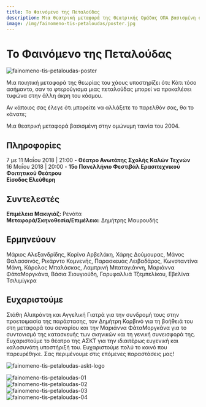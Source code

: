 ```yaml
---
title: Το Φαινόμενο της Πεταλούδας
description: Μια θεατρική μεταφορά της Θεατρικής Ομάδας ΟΠΑ βασισμένη στην ομώνυμη ταινία του 2004. Ένα έργο για τη θεωρία του χάους, τις επιλογές και την αλλαγή του παρελθόντος.
image: /img/fainomeno-tis-petaloudas/poster.jpg
---
```



# Το Φαινόμενο της Πεταλούδας
![fainomeno-tis-petaloudas-poster](/img/fainomeno-tis-petaloudas/poster.jpg)

Μια ποιητική μεταφορά της θεωρίας του χάους υποστηρίζει ότι: Κάτι τόσο ασήμαντο, σαν το φτερούγισμα μιας πεταλούδας μπορεί να προκαλέσει τυφώνα στην άλλη άκρη του κόσμου.

Αν κάποιος σας έλεγε ότι μπορείτε να αλλάξετε το παρελθόν σας, θα το κάνατε;

Μια θεατρική μεταφορά βασισμένη στην ομώνυμη ταινία του 2004.

## Πληροφορίες
7 με 11 Μαΐου 2018 | 21:00 - **Θέατρο Ανωτάτης Σχολής Καλών Τεχνών**  
16 Μαΐου 2018 | 20:00 - **15ο Πανελλήνιο Φεστιβάλ Ερασιτεχνικού Φοιτητικού Θεάτρου**  
**Είσοδος Ελεύθερη**

## Συντελεστές
**Επιμέλεια Μακιγιάζ:** Ρενάτα  
**Μεταφορά/Σκηνοθεσία/Επιμέλεια:** Δημήτρης Μαυρουδής

## Ερμηνεύουν
Μάριος Αλεξανδρίδης, Κορίνα Αρβελάκη, Χάρης Δούμουρας, Μάνος Θαλασσινός, Ρικάρντο Κομνενής, Παρασκευάς Λειβαδάρος, Κωνσταντίνα Μάνη, Κάρολος Μπαλάσκας, Λαμπρινή Μπαταγιάννη, Μαριάννα ΦάταΜοργκάνα, Βάσια Σιουγιούδη, Γαρυφαλλιά Τζεμπελίκου, Εβελίνα Τσιλιμίγκρα

## Ευχαριστούμε
Στάθη Αλιπράντη και Αγγελική Γιατρά για την συνδρομή τους στην προετοιμασία της παράστασης, τον Δημήτρη Κορβινό για τη βοήθειά του στη μεταφορά του σεναρίου και την Μαριάννα ΦάταΜοργκάνα για το συντονισμό της κατασκευής των σκηνικών και τη γενική συνεισφορά της. Ευχαριστούμε το θέατρο της ΑΣΚΤ για την ιδιαιτέρως ευγενική και καλοσυνάτη υποστήριξή του. Ευχαριστούμε πολύ το κοινό που παρευρέθηκε. Σας περιμένουμε στις επόμενες παραστάσεις μας!

![fainomeno-tis-petaloudas-askt-logo](/img/fainomeno-tis-petaloudas/askt-logo.jpg)

<ResponsiveYouTube videoId="my6rNXIl-E8"/>

![fainomeno-tis-petaloudas-01](/img/fainomeno-tis-petaloudas/01.jpg)  
![fainomeno-tis-petaloudas-02](/img/fainomeno-tis-petaloudas/02.jpg)  
![fainomeno-tis-petaloudas-03](/img/fainomeno-tis-petaloudas/03.jpg)  
![fainomeno-tis-petaloudas-04](/img/fainomeno-tis-petaloudas/04.jpg)
